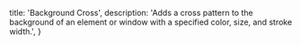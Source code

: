   title: 'Background Cross',
  description:
    'Adds a cross pattern to the background of an element or window with a specified color, size, and stroke width.',
}

<BackButton href="/effects/background" />

<ComponentPreview path="effects/CrossPatternBackground" />
